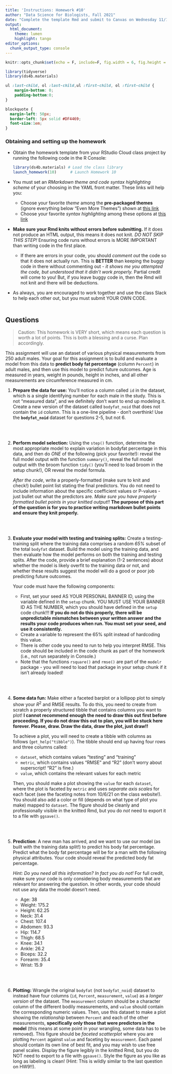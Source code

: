 ```yaml
---
title: 'Instructions: Homework #10'
author: "Data Science for Biologists, Fall 2021"
date: "Complete the template Rmd and submit to Canvas on Wednesday 11/17/21 by 2 PM"
output: 
  html_document:
    theme: lumen
    highlight: tango
editor_options: 
  chunk_output_type: console
---
```


```r
knitr::opts_chunk$set(echo = F, include=F, fig.width = 6, fig.height = 4, message = F, warning = F)

library(tidyverse)
library(ds4b.materials)
```


```css
ul :last-child, ol :last-child,ul :first-child, ol :first-child {
    margin-bottom: 0;
    padding-bottom:0;
}

blockquote {
  margin-left: 50px;
  border-left: 5px solid #DF4469;
  font-size:1em;
}
```


### Obtaining and setting up the homework

+ Obtain the homework template from your RStudio Cloud class project by running the following code in the R Console:

  ```r
  library(ds4b.materials) # Load the class library
  launch_homework(10)      # Launch Homework 10
  ```

+ You must set an _RMarkdown theme and code syntax highlighting scheme_ of your choosing in the YAML front matter. These links will help you:
  + Choose your favorite _theme_ among the **pre-packaged themes** (ignore everything below "Even More Themes") shown at [this link](https://www.datadreaming.org/post/r-markdown-theme-gallery/)
  + Choose your favorite _syntax highlighting_ among these options at [this link](https://www.garrickadenbuie.com/blog/pandoc-syntax-highlighting-examples/)
+ **Make sure your Rmd knits without errors before submitting.** If it does not produce an HTML output, this means it does not knit. _DO NOT SKIP THIS STEP!_ Ensuring code runs without errors is MORE IMPORTANT than writing code in the first place.
  + If there are errors in your code, you should *comment out* the code so that it does not actually run. This is **BETTER** than keeping the buggy code in there without commenting out - _it shows me you attempted the code, but understood that it didn't work properly._ Partial credit will come to you! But, if you leave buggy code in, then the Rmd will not knit and there will be deductions.
+ As always, you are encouraged to work together and use the class Slack to help each other out, but you must submit YOUR OWN CODE.
<br><br>


## Questions

> Caution: This homework is VERY short, which means each question is worth a lot of points. This is both a blessing and a curse. Plan accordingly. 

This assignment will use an dataset of various physical measurements from 250 adult males. Your goal for this assignment is to build and evaluate a model from this data to **predict body fat percentage** (column `Percent`) in adult males, and then use this model to predict future outcomes. Age is measured in years, weight in pounds, height in inches, and all other measurements are circumference measured in cm.

1. **Prepare the data for use:** You'll notice a column called `id` in the dataset, which is a single identifying number for each male in the study. This is not "measured data", and we definitely don't want to end up modeling it. Create a new version of the dataset called `bodyfat_noid` that does not contain the `id` column. This is a one-line pipeline - don't overthink! Use the **`bodyfat_noid`** dataset for questions 2-5, but not 6.

<br><br>


2. **Perform model selection:** Using the `step()` function, determine the most appropriate model to explain variation in bodyfat percentage in this data, and then do *ONE* of the following (pick your favorite!): reveal the full model output with the function `summary()`, reveal the full model output with the broom function `tidy()` (you'll need to load broom in the setup chunk!), OR reveal the model formula.

    *After the code*, write a properly-formatted (make sure to knit and check!) bullet point list stating the final predictors. You do not need to include information about the specific coefficient values or P-values - just bullet out what the predictors are. *Make sure you have properly formatted bullet points in your knitted output!!* **The purpose of this part of the question is for you to practice writing markdown bullet points and ensure they knit properly.**

<br><br>

3. **Evaluate your model with testing and training splits:** Create a testing-training split where the training data comprises a random *65%* subset of the total `bodyfat` dataset. Build the model using the training data, and then evaluate how the model performs on both the training and testing splits. After the code, provide a brief explanation (1-2 sentences) about whether the model is likely overfit to the training data or not, and whether these results suggest the model will do a good or poor job predicting future outcomes.

    Your code must have the following components:

    + First, set your seed AS YOUR PERSONAL BANNER ID, using the variable defined in the `setup` chunk. YOU MUST USE YOUR BANNER ID AS THE NUMBER, which you should have defined in the `setup` code chunk!!! **If you do not do this properly, there will be unpredictable mismatches between your written answer and the results your code produces when run. You must set your seed, and use it consistently.**
    + Create a variable to represent the 65% split instead of hardcoding this value.
    + There is other code you need to run to help you interpret RMSE. This code should be included in the code chunk as part of the homework (i.e., not run separately in Console.) 
    + Note that the functions `rsquare()` and `rmse()` are part of the `modelr` package - you will need to load that package in your setup chunk if it isn't already loaded!

<br><br>

4. **Some data fun:** Make either a faceted barplot or a lollipop plot to simply show your $R^2$ and RMSE results. To do this, you need to create from scratch a properly structured tibble that contains columns you want to plot! **I cannot recommend enough the need to draw this out first before proceeding. If you do not draw this out to plan, you will be stuck here forever. Please, draw. Draw the data, draw the plot, just draw!!**

    To achieve a plot, you will need to create a tibble with columns as follows (`get_help("tibble")`). The tibble should end up having four rows and three columns called:

      + `dataset`, which contains values "testing" and "training"
      + `metric`, which contains values "RMSE" and "R2" (don't worry about superscript! "R2" is fine.)
      + `value`, which contains the relevant values for each metric
    
    
    Then, you should make a plot showing the `value` for each `dataset`, where the plot is faceted by `metric` and uses *separate axis scales* for each facet (see the faceting notes from 10/6/21 on the class website!). You should also add a color or fill (depends on what type of plot you make) mapped to `dataset`. The figure should be cleanly and professionally visible in the knitted Rmd, but you do _not_ need to export it to a file with `ggsave()`.


<br><br>

5. **Prediction**: A new man has arrived, and we want to use our model (as built with the training data split!) to predict his body fat percentage. Predict what the body fat percentage will be for a man with the following physical attributes. Your code should reveal the predicted body fat percentage.

    *Hint: Do you need all this information? In fact you do not!* For full credit, make sure your code is only considering body measurements that are relevant for answering the question. In other words, your code should not use any data the model doesn't need.


    + Age:      38
    + Weight:   175.2
    + Height:   62.25
    + Neck:     31.4
    + Chest:    107.4
    + Abdomen:  93.3
    + Hip:      114.7
    + Thigh:    68.5
    + Knee:     34.1
    + Ankle:    26.2
    + Biceps:   32.2
    + Forearm:  35.4
    + Wrist:    15.9


<br><br>


6. **Plotting:** Wrangle the original `bodyfat` (not `bodyfat_noid`) dataset to instead have four columns (`id`, `Percent`, `measurement`, `value`) as a _longer version_ of the dataset. The `measurement` column should be a character column of the different bodily measurements, and `value` should contain the corresponding numeric values. Then, use this dataset to make a plot showing the *relationship* between `Percent` and each of the other measurements, **specifically only those that were predictors in the model** (this means at some point in your wrangling, some data has to be removed). This figure should be *faceted scatterplot* where you are plotting `Percent` against `value` and faceting by `measurement`. Each panel should contain its own line of best fit, and you may wish to use free panel scales. Display the figure legibly in the knitted Rmd, but you do NOT need to export to a file with `ggsave()`. Style the figure as you like as long as labeling is clean! (Hint: This is wildly similar to the last question on HW9!!).
